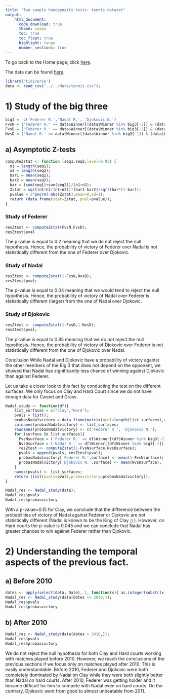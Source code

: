 ```yaml
---
title: "Two sample homogeneity tests: tennis dataset"
output:
    html_document:
      code_download: true    
      theme: cosmo
      toc: true
      toc_float: true
      highlight: tango
      number_sections: true
---
```


To go back to the Home page, click [here](https://quentin-duchemin.github.io/ENPC-SDA/).


The data can be found [here](https://www.kaggle.com/jordangoblet/atp-tour-20002016/version/2?select=Data.csv).

```r
library('tidyverse')
data <- read_csv("../../data/tennis.csv");
```

# 1) Study of the big three

```r
big3 =  c('Federer R.','Nadal R.', 'Djokovic N.')
FvsN = ('Federer R.' == data$Winner[(data$Winner %in% big3[-3]) & (data$Loser %in% big3[-3])]);
FvsD = ('Federer R.' == data$Winner[(data$Winner %in% big3[-2]) & (data$Loser %in% big3[-2])]);
NvsD = ('Nadal R.' == data$Winner[(data$Winner %in% big3[-1]) & (data$Loser %in% big3[-1])]);
```


## a) Asymptotic Z-tests
```r
computeZstat <- function (seq1,seq2,level=0.05) {
  n1 = length(seq1);
  n2 = length(seq2);
  bar1 = mean(seq1);
  bar2 = mean(seq2);
  bar = (sum(seq1)+sum(seq2))/(n1+n2);
  Zstat = sqrt(n1*n2/(n1+n2))*(bar1-bar2)/sqrt(bar*(1-bar));
  pvalue = 2*pnorm(-abs(Zstat),mean=0,sd=1);
  return (data.frame(stat=Zstat, pval=pvalue));
}
```

### Study of Federer

```r
resZtest <- computeZstat(FvsN,FvsD);
resZtest$pval
```

The p-value is equal to 0.2 meaning that we do not reject the null hypothesis. Hence, the probability of victory of Federer over Nadal is not statistically different from the one of Federer over Djokovic.

### Study of Nadal

```r
resZtest <- computeZstat(1-FvsN,NvsD);
resZtest$pval;
```
The p-value is equal to 0.04 meaning that we would tend to reject the null hypothesis. Hence, the probability of victory of Nadal over Federer is statistically different (larger) from the one of Nadal over Djokovic.

### Study of Djokovic

```r
resZtest <- computeZstat(1-FvsD,1-NvsD);
resZtest$pval;
```
The p-value is equal to 0.85 meaning that we do not reject the null hypothesis. Hence, the probability of victory of Djokovic over Federer is not statistically different from the one of Djokovic over Nadal.

*Conclusion*
While Nadal and Djokovic have a probability of victory against the other members of the Big 3 that does not depend on the opponent, we showed that Nadal has significantly less chance of winning against Djokovic than against Federer. 

Let us take a closer look to this fact by conducting the test on the different surfaces. We only focus on Clay and Hard Court since we do not have enough data for Carpet and Grass.

```r
Nadal_study <- function(df){
    list_surfaces = c("Clay","Hard");
    pvals = list();
    probasNadalvictory = data.frame(matrix(ncol=length(list_surfaces),nrow=2));
    colnames(probasNadalvictory) <- list_surfaces;
    rownames(probasNadalvictory) <- c('Federer R.', 'Djokovic N.');
    for (surface in list_surfaces){
      FvsNsurface = ('Federer R.' == df$Winner[(df$Winner %in% big3[-3]) & (df$Loser %in% big3[-3]) & (df$Surface == surface)]);
      NvsDsurface = ('Nadal R.' == df$Winner[(df$Winner %in% big3[-1]) & (df$Loser %in% big3[-1]) & (df$Surface == surface)]);
      resZtest <- computeZstat(1-FvsNsurface,NvsDsurface);
      pvals = append(pvals, resZtest$pval);
      probasNadalvictory['Federer R.',surface] <- mean(1-FvsNsurface);
      probasNadalvictory['Djokovic N.',surface] <- mean(NvsDsurface);
    }
    names(pvals) <- list_surfaces;
    return (list(pvals=pvals,probasvictory=probasNadalvictory));
}
```


```r
Nadal_res <- Nadal_study(data);
Nadal_res$pvals
Nadal_res$probasvictory
```


With a p-value=0.15 for Clay, we conclude that the difference between the probabilities of victory of Nadal against Federer or Djokovic are not statistically different (Nadal is known to be the King of Clay ;) ).
However, on Hard courts the p-value is 0.045 and we can conclude that Nadal has greater chances to win against Federer rather than Djokovic.


# 2) Understanding the temporal aspects of the previous fact.

## a) Before 2010

```r
dates <- apply(select(data, Date), 1, function(x){ as.integer(substr(x,nchar(x)-3,nchar(x)));});
Nadal_res <- Nadal_study(data[dates <= 2010,]);
Nadal_res$pvals
Nadal_res$probasvictory
```
## b) After 2010
```r
Nadal_res <- Nadal_study(data[dates > 2010,]);
Nadal_res$pvals
Nadal_res$probasvictory
```

We do not reject the null hypothesis for both Clay and Hard courts working with matches played before 2010. However, we reach the conclusions of the previous sections if we focus only on matches played after 2010.
This is easily understandable: Before 2010, Federer and Djokovic were both completely dominated by Nadal on Clay while they were both slightly better than Nadal on hard courts. After 2010, Federer was getting holder and it became difficult for him to compete with Nadal even on hard courts. On the contrary, Djokovic went from good to almost unbeatable from 2011.